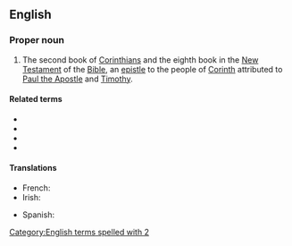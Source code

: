{{book of the Bible|Second Epistle to the Corinthians}}
==English==

===Proper noun===
{{en-proper noun}}

# {{lb|en|biblical}} The second book of [[Corinthians]] and the eighth book in the [[New Testament]] of the [[Bible]], an [[epistle]] to the people of [[w:Corinth|Corinth]] attributed to [[w:Paul the Apostle|Paul the Apostle]] and [[w:Timothy|Timothy]].

====Related terms====
* {{l|en|Cor.}}
* {{l|en|1 Cor.}}
* {{l|en|1 Corinthians}}
* {{l|en|2 Cor.}}

====Translations====
{{trans-top|book of the New Testament}}
* French: {{t|fr|2 Corinthiens}}
* Irish: {{t|ga|2 Corantaigh|m-p}}
{{trans-mid}}
* Spanish: {{t|es|2 Corintios|m-p}}
{{trans-bottom}}

[[Category:English terms spelled with 2]]